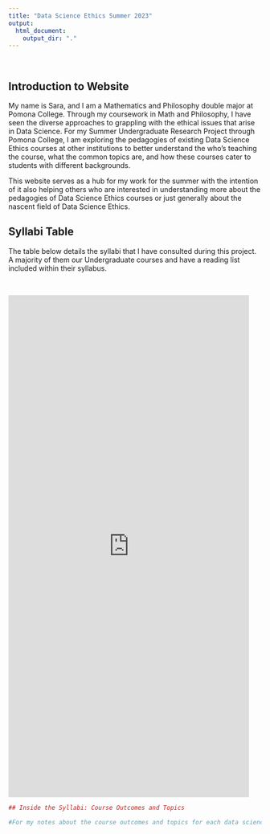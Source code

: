 ```yaml
---
title: "Data Science Ethics Summer 2023"
output: 
  html_document:
    output_dir: "."
---
```


<br>

## Introduction to Website

My name is Sara, and I am a Mathematics and Philosophy double major at Pomona College. Through my coursework in Math and Philosophy, I have seen the diverse approaches to grappling with the ethical issues that arise in Data Science. For my Summer Undergraduate Research Project through Pomona College, I am exploring the pedagogies of existing Data Science Ethics courses at other institutions to better understand the who's teaching the course, what the common topics are, and how these courses cater to students with different backgrounds. 

This website serves as a hub for my work for the summer with the intention of it also helping others who are interested in understanding more about the pedagogies of Data Science Ethics courses or just generally about the nascent field of Data Science Ethics.

## Syllabi Table 
The table below details the syllabi that I have consulted during this project. A majority of them our Undergraduate courses and have a reading list included within their syllabus. 

<br>

:::{.column-page}   
<iframe src = "https://scolando.github.io/DSethics-summer2023/syllabi-table.html" width="95%" height="1000" data-external="1" style="border: none; text-align = 'center';"></iframe>
:::

```r
## Inside the Syllabi: Course Outcomes and Topics

#For my notes about the course outcomes and topics for each data science ethics course in the syllabi table, #click [**HERE**](inside-syllabi.html).
```
 

